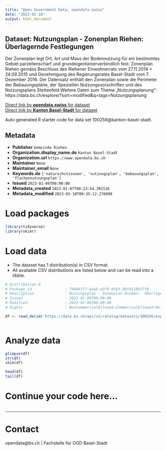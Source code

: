 ```yaml
---
title: "Open Government Data, opendata.swiss"
date: "2023-02-10"
output: html_document
---
```


## Dataset: Nutzungsplan - Zonenplan Riehen:  Überlagernde Festlegungen

Der Zonenplan legt Ort, Art und Mass der Bodennutzung für ein bestimmtes Gebiet parzellenscharf und grundeigentümerverbindlich fest. Zonenplan Riehen gemäss Beschluss des Riehener Einwohnerrats vom 27.11.2014 + 24.09.2015 und Genehmigung des Regierungsrates Basel-Stadt vom 7. Dezember 2016. Der Datensatz enthält den Zonenplan sowie die Perimeter der Bebauungspläne, der Speziellen Nutzungsvorschriften und des Nutzungsplans Stettenfeld.Weitere Daten zum Thema „Nutzungsplanung“: https://data.bs.ch/explore/?sort=modified&q=tags=Nutzungsplanung

[Direct link by **opendata.swiss** for dataset](https://opendata.swiss/de/dataset/nutzungsplan-zonenplan-riehen-uberlagernde-festlegungen)<br>
[Direct link by **Kanton Basel-Stadt** for dataset](https://data.bs.ch/explore/dataset/100256/)

Auto generated R starter code for data set 100256@kanton-basel-stadt.

## Metadata

- **Publisher** `Gemeinde Riehen`
- **Organization.display_name.de** `Kanton Basel-Stadt`
- **Organization.url** `https://www.opendata.bs.ch`
- **Maintainer** `None`
- **Maintainer_email** `None`
- **Keywords.de** `['naturschutzzonen', 'nutzungsplan', 'bebauungsplan', 'flachennutzungsplan']`
- **Issued** `2023-01-06T00:00:00`
- **Metadata_created** `2023-01-07T00:23:54.392116`
- **Metadata_modified** `2023-02-10T00:35:12.276890`


# Load packages

```r

library(tidyverse)
library(skimr)

```

# Load data

-   The dataset has 1 distribution(s) in CSV format.
-   All available CSV distributions are listed below and can be read into a tibble.

```r

# Distribution 0
# Package_id               : 796691f7-6aab-43f8-85b3-88fd110bf7f0
# Description              : Nutzungsplan - Zonenplan Riehen:  Überlagernde Festlegungen (csv)
# Issued                   : 2023-01-06T00:00:00
# Modified                 : 2023-02-06T00:00:00
# Rights                   : NonCommercialAllowed-CommercialAllowed-ReferenceRequired

df <- read_delim('https://data.bs.ch/api/v2/catalog/datasets/100256/exports/csv')



```

# Analyze data

```r

glimpse(df)
str(df)
skim(df)

head(df)
tail(df)

```

# Continue your code here...

```r

```

------------------------------------------------------------------------

# Contact

opendata@bs.ch | Fachstelle für OGD Basel-Stadt
